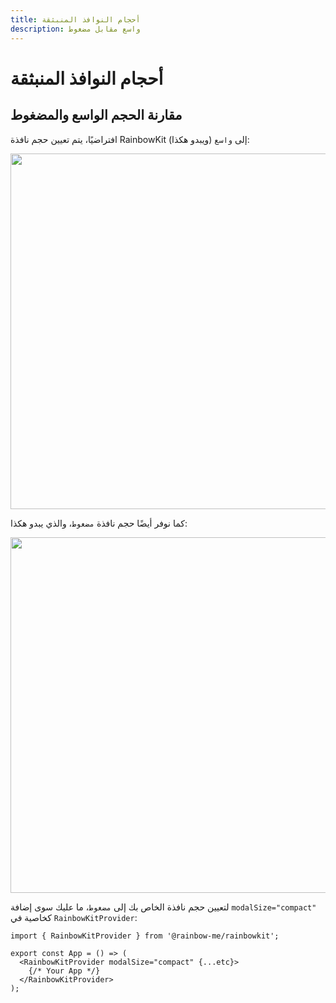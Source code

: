 ```yaml
---
title: أحجام النوافذ المنبثقة
description: واسع مقابل مضغوط
---
```


# أحجام النوافذ المنبثقة

## مقارنة الحجم الواسع والمضغوط

افتراضيًا، يتم تعيين حجم نافذة RainbowKit إلى `واسع` (ويبدو هكذا):

<Img src="/modal-default.png" height="569" width="1029" />

كما نوفر أيضًا حجم نافذة `مضغوط`، والذي يبدو هكذا:

<Img src="/modal-compact.png" height="569" width="1029" />

لتعيين حجم نافذة الخاص بك إلى `مضغوط`، ما عليك سوى إضافة `modalSize="compact"` كخاصية في `RainbowKitProvider`:

```tsx
import { RainbowKitProvider } from '@rainbow-me/rainbowkit';

export const App = () => (
  <RainbowKitProvider modalSize="compact" {...etc}>
    {/* Your App */}
  </RainbowKitProvider>
);
```
